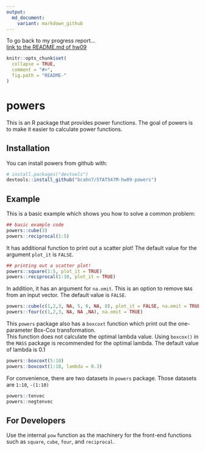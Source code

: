 ---
output:
  md_document:
    variant: markdown_github
---

<!-- README.md is generated from README.Rmd. Please edit that file -->
To go back to my progress report...   
[link to the README.md of hw09](https://github.com/bcahn7/STAT547M-hw-An-Byeongchan/blob/master/hw09/README.md)  




```{r, echo = FALSE}
knitr::opts_chunk$set(
  collapse = TRUE,
  comment = "#>",
  fig.path = "README-"
)
```

# powers

This is an R package that provides power functions.
The goal of powers is to make it easier to calculate power functions.

## Installation
You can install powers from github with:
```{r}
# install.packages("devtools")
devtools::install_github("bcahn7/STAT547M-hw09-powers")
```


## Example

This is a basic example which shows you how to solve a common problem:

```{r example}
## basic example code
powers::cube(3)
powers::reciprocal(1:5)
```
It has additional function to print out a scatter plot! The default value for the argument `plot_it` is `FALSE`.
```{r}
## printing out a scatter plot!
powers::square(1:5, plot_it = TRUE)
powers::reciprocal(1:10, plot_it = TRUE)
```
In addition, it has an argument for `na.omit`. This is an option to remove `NA`s from an input vector. The default value is `FALSE`.
```{r}
powers::cube(c(1,2,3, NA, 5, 6, NA, 8), plot_it = FALSE, na.omit = TRUE)
powers::four(c(1,2,3, NA, NA ,NA), na.omit = TRUE)
```
  
   
This `powers` package also has a `boxcoxt` function which print out the one-parameter Box-Cox transformation.     
This function does not calculate the optimal lambda value. Using `boxcox()` in the `MASS` package is recommended for the optimal lambda. The default value of lambda is 0.1
```{r}
powers::boxcoxt(5:10)
powers::boxcoxt(1:10, lambda = 0.3)
```
   
   
   
For convenience, there are two datasets in `powers` package. Those datasets are `1:10`, `-(1:10)`
```{r}
powers::tenvec
powers::negtenvec
```





## For Developers
Use the internal `pow` function as the machinery for the front-end functions such as `square`, `cube`, `four`, and `reciprocal`.

